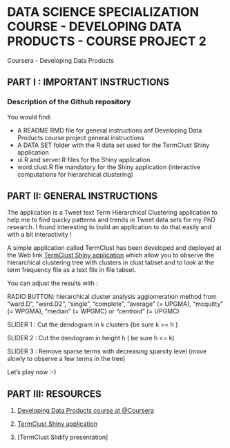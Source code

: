 DATA SCIENCE SPECIALIZATION COURSE - DEVELOPING DATA PRODUCTS - COURSE PROJECT 2
==================================================================================
Coursera - Developing Data Products

PART I : IMPORTANT INSTRUCTIONS
--------------------------------------------------------

### Description of the Github repository

You would find:

* A README RMD file for general instructions anf Developing Data Products course 
project general instructions
* A DATA SET folder with the R data set used for the TermClust Shiny application
* ui.R and server.R files for the Shiny application
* word.clust.R file mandatory for the Shiny application (interactive computations 
for hierarchical clustering)

PART II: GENERAL INSTRUCTIONS
--------------------------------------------------------

The application is a Tweet text Term Hierarchical Clustering application to help me to find quicky patterns and trends in Tweet data sets for my PhD research. I found interesting to build an application to do that easily and with a bit interactivity !

A simple application called TermClust has been developed and deployed at the Web link [TermClust Shiny application](https://soneint.shinyapps.io/AppCoursera) which allow you to observe the hierarchical clustering tree with clusters in clust tabset and to look at the term frequency file as a text file in file tabset.

You can adjust the results with :

RADIO BUTTON: hierarchical cluster analysis agglomeration method from "ward.D", "ward.D2", "single", "complete", "average" (= UPGMA), "mcquitty" (= WPGMA), "median" (= WPGMC) or "centroid" (= UPGMC)

SLIDER 1 : Cut the dendogram in k clusters (be sure k >= h )

SLIDER 2 : Cut the dendogram in height h ( be sure h <= k)

SLIDER 3 : Remove sparse terms with decreasing sparsity level (move slowly to observe a few terms in the tree)

Let's play now :-)

PART III: RESOURCES
--------------------------------------------------------

1. [Developing Data Products course at @Coursera](https://www.coursera.org/course/devdataprod)

2. [TermClust Shiny application](https://soneint.shinyapps.io/AppCoursera)

3. [TermClust Slidify presentation]

